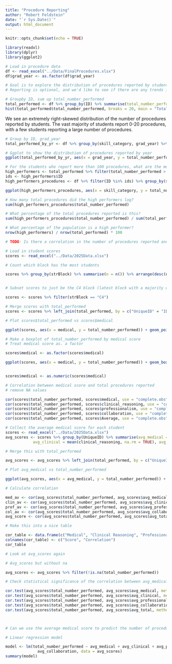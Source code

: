 ```yaml
---
title: "Procedure Reporting"
author: "Robert Feldstein"
date: "`r Sys.Date()`"
output: html_document
---
```


```r
knitr::opts_chunk$set(echo = TRUE)
```


```r
library(readxl)
library(dplyr)
library(ggplot2)
```


```r
# Load in procedure data
df <- read_excel("../Data/FinalProcedures.xlsx")
df$grad_year <- as.factor(df$grad_year)
```




```r
# Goal is to explore the distribution of procedures reported by students
# Reporting is optional, and we'd like to see if there are any trends in the reporting

# Groupby ID, sum up total_number_performed
total_performed <- df %>% group_by(ID) %>% summarise(total_number_performed = sum(total_number_performed, na.rm = TRUE))
hist(total_performed$total_number_performed, breaks = 20, main = "Total Procedures Reported", xlab = "Number of Procedures Reported")
```

We see an extremely right-skewed distribution of the number of procedures reported by students. The vast majority of students report 0-20 procedures, with a few students reporting a large number of procedures. 

```r
# Group by ID, grad_year
total_performed_by_yr <- df %>% group_by(skill_category, grad_year) %>% summarise(total_number_performed = sum(total_number_performed, na.rm = TRUE))

# Ggplot to show the distribution of procedures reported by year
ggplot(total_performed_by_yr, aes(x = grad_year, y = total_number_performed, fill = skill_category)) + geom_bar(stat = "identity", position = "dodge") + labs(title = "Total Procedures Reported by Year", x = "Graduation Year", y = "Number of Procedures Reported")
```

```r

# For the students who report more than 100 procedures, what are the most common procedures reported?
high_performers <- total_performed %>% filter(total_number_performed > 100)
ids <- high_performers$ID
high_performers_procedures <- df %>% filter(ID %in% ids) %>% group_by(skill_category) %>% summarise(total_number_performed = sum(total_number_performed, na.rm = TRUE)) 

ggplot(high_performers_procedures, aes(x = skill_category, y = total_number_performed, fill = skill_category)) + geom_bar(stat = "identity") + labs(title = "Procedures Reported by High Performers", x = "Procedure", y = "Number of Procedures Reported")


```

```r
# How many total procedures did the high performers log?
sum(high_performers_procedures$total_number_performed)

# What percentage of the total procedures reported is this?
sum(high_performers_procedures$total_number_performed) / sum(total_performed$total_number_performed) * 100

# What percentage of the population is a high performer?
nrow(high_performers) / nrow(total_performed) * 100


```



```r
# TODO: Is there a correlation in the number of procedures reported and the student's scores?

# Load in student scores
scores <- read_excel("../Data/2025Data.xlsx")

# Count which block has the most students

scores %>% group_by(strBlock) %>% summarise(n = n()) %>% arrange(desc(n))


# Subset scores to just be the C4 block (latest block with a majority of students)

scores <- scores %>% filter(strBlock == "C4")

# Merge scores with total_performed
scores <- scores %>% left_join(total_performed, by = c("UniqueID" = "ID"))

# Plot scores$total_performed vs scores$medical

ggplot(scores, aes(x = medical, y = total_number_performed)) + geom_point() + labs(title = "Total Procedures Reported vs Medical Knowledge Score", x = "Medical Knowledge Score", y = "Total Procedures Reported")

# Make a boxplot of total_number_performed by medical score
# Treat medical score as. a factor 

scores$medical <- as.factor(scores$medical)

ggplot(scores, aes(x = medical, y = total_number_performed)) + geom_boxplot() + labs(title = "Total Procedures Reported by Medical Knowledge Score", x = "Medical Knowledge Score", y = "Total Procedures Reported")



```


```r

scores$medical <- as.numeric(scores$medical)

# Correlation between medical score and total procedures reported
# remove NA values

cor(scores$total_number_performed, scores$medical, use = "complete.obs")
cor(scores$total_number_performed, scores$clinical_reasoning, use = "complete.obs")
cor(scores$total_number_performed, scores$professionalism, use = "complete.obs")
cor(scores$total_number_performed, scores$collaboration, use = "complete.obs")
cor(scores$total_number_performed, scores$Average, use = "complete.obs")


```

```r

# Collect the average medical score for each student
scores <- read_excel("../Data/2025Data.xlsx")
avg_scores <- scores %>% group_by(UniqueID) %>% summarise(avg_medical = mean(medical, na.rm = TRUE),
            avg_clinical = mean(clinical_reasoning, na.rm = TRUE), avg_professionalism = mean(professionalism, na.rm = TRUE), avg_collaboration = mean(collaboration, na.rm = TRUE), avg_total = mean(Average, na.rm = TRUE))

# Merge this with total_performed

avg_scores <- avg_scores %>% left_join(total_performed, by = c("UniqueID" = "ID"))

# Plot avg_medical vs total_number_performed

ggplot(avg_scores, aes(x = avg_medical, y = total_number_performed)) + geom_point() + labs(title = "Total Procedures Reported vs Average Medical Knowledge Score", x = "Average Medical Knowledge Score", y = "Total Procedures Reported")

# Calculate correlation

med_av <- cor(avg_scores$total_number_performed, avg_scores$avg_medical, use = "complete.obs")
clin_av <- cor(avg_scores$total_number_performed, avg_scores$avg_clinical, use = "complete.obs")
prof_av <- cor(avg_scores$total_number_performed, avg_scores$avg_professionalism, use = "complete.obs")
col_av <- cor(avg_scores$total_number_performed, avg_scores$avg_collaboration, use = "complete.obs")
avg_score <- cor(avg_scores$total_number_performed, avg_scores$avg_total, use = "complete.obs")

# Make this into a nice table 

cor_table <- data.frame(c("Medical", "Clinical Reasoning", "Professionalism", "Collaboration", "Total"), c(med_av, clin_av, prof_av, col_av, avg_score))
colnames(cor_table) <- c("Score", "Correlation")
cor_table

```


```r
# Look at avg_scores again 

# Avg_scores but without na 

avg_scores <- avg_scores %>% filter(!is.na(total_number_performed))

# Check statistical significance of the correlation between avg_medical and total_number_performed

cor.test(avg_scores$total_number_performed, avg_scores$avg_medical, method = 'spearman')
cor.test(avg_scores$total_number_performed, avg_scores$avg_clinical, method = 'spearman')
cor.test(avg_scores$total_number_performed, avg_scores$avg_professionalism, method = 'spearman')
cor.test(avg_scores$total_number_performed, avg_scores$avg_collaboration, method = 'spearman')
cor.test(avg_scores$total_number_performed, avg_scores$avg_total, method = 'spearman')




```


```r

# Can we use the average medical score to predict the number of procedures reported?

# Linear regression model

model <- lm(total_number_performed ~ avg_medical + avg_clinical + avg_professionalism + 
              avg_collaboration, data = avg_scores)
summary(model)

```





